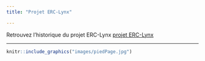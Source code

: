 ```yaml
---
title: "Projet ERC-Lynx"

---
```


Retrouvez l'historique du projet ERC-Lynx [projet ERC-Lynx](https://sites.google.com/view/erclynx/){target="_blank"}

----------
```r
knitr::include_graphics("images/piedPage.jpg")
```
